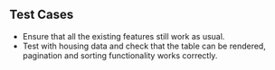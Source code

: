 ## Test Cases

- Ensure that all the existing features still work as usual.
- Test with housing data and check that the table can be rendered, pagination and sorting functionality works correctly.
